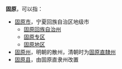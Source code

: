 '''固原'''，可以指：
*[[固原市|固原市]]，宁夏回族自治区地级市
**[[固原回族自治州|固原回族自治州]]
**[[固原专区|固原专区]]
**[[固原地区|固原地区]]
*[[固原州|固原州]]，明朝的散州，清朝时为[[固原直隸州|固原直隸州]]
*[[固原县|固原县]]，由固原直隶州改置

{{Disambig|G|Cat=二字中国地名消歧义}}